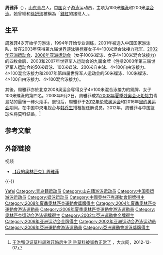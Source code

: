 {{MedalTableTop}}
{{MedalSport |女子[[游泳|游泳]]}}
{{MedalCountry | {{CHN}} }}
{{MedalCompetition|[[奧林匹克運動會|奧林匹克運動會]]}}
{{MedalBronze|[[2008年夏季奧林匹克運動會|2008年北京]]|[[2008年夏季奧林匹克運動會游泳比賽|4×100米混合接力]]}}
{{MedalBottom}}

'''周雅菲'''（{{bd|1984年|1月17日|||Zhou Yafei}}），[[山东省|山东]][[青岛市|青岛]]人，[[中华人民共和国|中国]]女子[[游泳|游泳]]运动员，主项为100米[[蝶泳|蝶泳]]和200米[[混合泳|混合泳]]。她曾經和[[徐妍玮|徐妍玮]]被稱為「[[錢紅|錢紅]]的接班人」。

== 生平 ==
周雅菲4岁开始学习游泳，1994年开始专业训练，2001年被选入中国国家游泳队，曾在2003年获得第九届[[世界游泳锦标赛|世界游泳锦标赛]]女子4×100米混合泳接力冠军、[[2002年亚洲运动会|2002年亚洲运动会]]、[[2006年亚洲运动会|2006年亚洲运动会]]（女子100米蝶泳、女子4×100米混合泳接力）的四枚金牌、2003和2007年世界军人运动会的九面金牌（包括2003年第三届世界军人运动会的50米蝶泳、100米蝶泳、200米自由泳、4×100自由泳接力、4×100混合泳接力和2007年第四届世界军人运动会的50米蝶泳、100米蝶泳、4×100自由泳接力、4×100混合泳接力）。

其後，周雅菲亦於北京2008奥运会奪得女子4×100米混合泳接力的銅牌、女子100米蝶泳的第四名。2008年9月2日，周雅菲成為[[2008年夏季残奥会火炬接力|2008年夏季残奥会火炬接力]]青島站的最後一棒火炬手。退役后，周雅菲于[[2012年伦敦奥运会|2012年伦敦奥运会]]和2016年[[里约奥运会|里约奥运会]]期间，在中国中央电视台与[[韩乔生|韩乔生]]搭档担任解说员。2012年，周雅菲与中国篮球名将莫科结婚。<ref>[http://weifang.dzwww.com/yl/201212/t20121207_7772520.htm 王治郅见证莫科周雅菲婚后生活 称莫科被调教正常了] {{Wayback|url=http://weifang.dzwww.com/yl/201212/t20121207_7772520.htm |date=20201025230352 }}，大众网，2012-12-07</ref>

== 参考文献 ==
{{Reflist}}

== 外部链接 ==
; 视频
* [https://web.archive.org/web/20160304190056/http://v.titan24.com/html/2009/04/22/11/16937.html 【我的奥林匹克】周雅菲]

{{-}}
{{2008 China Olympic Swimming Team}}
{{2004 China Olympic Swimming Team}}
{{亚洲运动会游泳比赛女子100米蝶泳冠军}}

{{Authority control}}
{{DEFAULTSORT:Zhou Yafei}}
[[Category:周姓|Yafei]]
[[Category:青岛籍运动员|Category:青岛籍运动员]]
[[Category:山东籍游泳运动员|Category:山东籍游泳运动员]]
[[Category:中国奥运游泳运动员|Category:中国奥运游泳运动员]]
[[Category:蝶泳运动员|Category:蝶泳运动员]]
[[Category:中國奧林匹克運動會銅牌得主|Category:中國奧林匹克運動會銅牌得主]]
[[Category:2008年夏季奧林匹克運動會獎牌得主|Category:2008年夏季奧林匹克運動會獎牌得主]]
[[Category:2004年夏季奧林匹克運動會游泳運動員|Category:2004年夏季奧林匹克運動會游泳運動員]]
[[Category:2008年夏季奧林匹克運動會游泳運動員|Category:2008年夏季奧林匹克運動會游泳運動員]]
[[Category:奥林匹克运动会游泳铜牌得主|Category:奥林匹克运动会游泳铜牌得主]]
[[Category:2002年亞洲運動會金牌得主|Category:2002年亞洲運動會金牌得主]]
[[Category:2006年亚洲运动会金牌得主|Category:2006年亚洲运动会金牌得主]]
[[Category:2002年亚洲运动会游泳运动员|Category:2002年亚洲运动会游泳运动员]]
[[Category:2006年亞洲運動會游泳運動員|Category:2006年亞洲運動會游泳運動員]]
[[Category:亞洲運動會游泳獎牌得主|Category:亞洲運動會游泳獎牌得主]]
